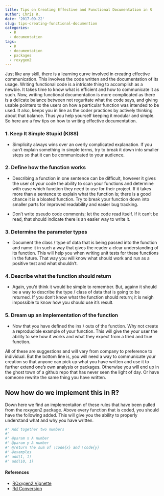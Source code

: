```yaml
---
title: Tips on Creating Effective and Functional Documentation in R 
author: Chris R. 
date: '2017-09-22'
slug: tips-creating-functional-documention
categories:
  - R
  - documentation
tags:
  - R
  - documentation
  - packages
  - roxygen2
---
```


 Just like any skill, there is a learning curve involved in creating effective communication. This involves the code written and the documentation of its usage. Writing functional code is a intricate thing to accomplish as a newbie. It takes time to know what is efficient and how to communicate it as such. Now, writing functional documentation is more complicated as there is a delicate balance between not reguritate what the code says, and giving usable pointers to the users on how a particular function was intended to be used. It also, keeps you in line as the coder practices by actively thinking about that balance. Thus you help yourself keeping it modular and simple. So here are a few tips on how to writing effective documentation. 


### 1. Keep It Simple Stupid (KISS)
* Simplicity always wins over an overly complicated explanation. If you can't explain something in simple terms, try to break it down into smaller steps so that it can be communicated to your audience. 

### 2. Define how the function works
* Describing a function in one sentence can be difficult, however it gives the user of your code the ability to scan your functions and determine with ease which function they need to use for their project. If it takes more than a  sentence to explain what the function is; there is a good chance it is a bloated function. Try to break your function down into smaller parts for improved readability and easier bug tracking. 

* Don't write pseudo code comments; let the code read itself. If it can't be read,  that should indicate there is an easier way to write it.

### 3. Determine the parameter types
* Document the class / type of data that is being passed into the function and name it in such a way that gives the reader a clear understanding of its function. This will help you when writing unit tests for these functions in the future. That way you will know what should work and run as a positive test and what shouldn't. 

### 4. Describe what the function should return 
* Again, you'd think it would be simple to remember. But, againn it should be a way to describe the type / class of data that is going to be returned. If you don't know what the function should return; it is neigh impossible to know how you should use it's result. 

### 5. Dream up an implementation of the function
* Now that you have defined the ins / outs of the function. Why not create a reproducible example of your function. This will give the your user the ability to see how it works and what they expect from a tried and true function. 


All of these are suggestions and  will vary from company to preference to individual. But the bottom line is, you will need a way to communicate your creation so that anyone can pick up what you have written and use it to further extend one's own analysis or packages. Otherwise you will end up in the ghost town of a github repo that has never seen the light of day. Or have someone rewrite the same thing you have written. 

## Now how do we implement this in R?

Down here we find an implementaiton of these rules that have been pulled from the roxygen2 package. Above every function that is coded, you should have the following added. This will give you the ability to properly understand what and why you have written. 

```r
#' Add together two numbers
#'
#' @param x A number
#' @param y A number
#' @return The sum of \code{x} and \code{y}
#' @examples
#' add(1, 1)
#' add(10, 1)
```


#### References 
* [ROxygen2 Vignette](https://cran.r-project.org/web/packages/roxygen2/vignettes/rd.html)
* [Rd Conversion](https://cran.r-project.org/web/packages/roxygen2/vignettes/rd.html)